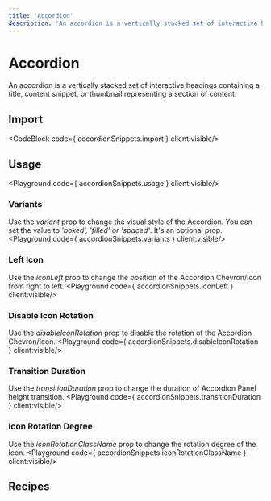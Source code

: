 ```yaml
---
title: 'Accordion'
description: 'An accordion is a vertically stacked set of interactive headings containing a title, content snippet, or thumbnail representing a section of content.'
---
```


# Accordion

An accordion is a vertically stacked set of interactive headings containing a title, content snippet, or thumbnail representing a section of content.

## Import
<CodeBlock code={ accordionSnippets.import } client:visible/>

## Usage
<Playground code={ accordionSnippets.usage } client:visible/>

### Variants
Use the *variant* prop to change the visual style of the Accordion. You can set the value to *'boxed', 'filled' or 'spaced'*. It's an optional prop.
<Playground code={ accordionSnippets.variants } client:visible/>

### Left Icon
Use the *iconLeft* prop to change the position of the Accordion Chevron/Icon from right to left.
<Playground code={ accordionSnippets.iconLeft } client:visible/>

### Disable Icon Rotation
Use the *disableIconRotation* prop to disable the rotation of the Accordion Chevron/Icon.
<Playground code={ accordionSnippets.disableIconRotation } client:visible/>

### Transition Duration
Use the *transitionDuration* prop to change the duration of Accordion Panel height transition.
<Playground code={ accordionSnippets.transitionDuration } client:visible/>

### Icon Rotation Degree
Use the *iconRotationClassName* prop to change the rotation degree of the Icon.
<Playground code={ accordionSnippets.iconRotationClassName } client:visible/>

## Recipes

